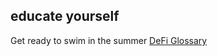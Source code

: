 ## educate yourself

Get ready to swim in the summer [DeFi Glossary](https://coinmarketcap.com/alexandria/glossary)
